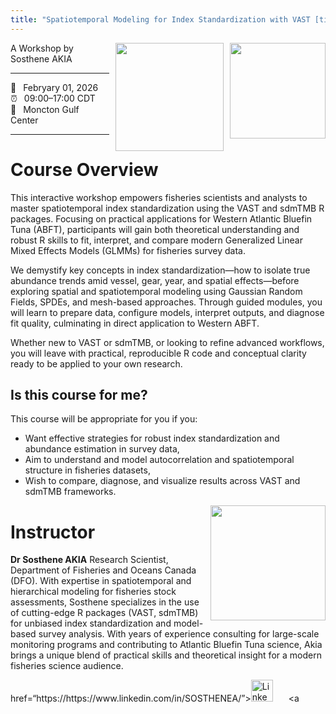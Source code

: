 ```yaml
---
title: "Spatiotemporal Modeling for Index Standardization with VAST [tinyVAST] and sdmTMB"
---
```


![](images/sdmTMB.png){fig-alt="Course Hex Logo" style="float:right;padding: 0 0 0 10px;" width="153"}

![](images/tinyvast.png){fig-alt="Course Hex Logo" style="float:right;padding: 0 0 0 10px;" width="173"}

A Workshop by Sosthene AKIA

------------------------------------------------------------------------

[📆  Febryary 01, 202]{.code}6\
[⏰  09:00--17:00 CDT]{.code}\
[🏨  ]{.code}Moncton Gulf Center\

------------------------------------------------------------------------

# Course Overview

This interactive workshop empowers fisheries scientists and analysts to master spatiotemporal index standardization using the VAST and sdmTMB R packages. Focusing on practical applications for Western Atlantic Bluefin Tuna (ABFT), participants will gain both theoretical understanding and robust R skills to fit, interpret, and compare modern Generalized Linear Mixed Effects Models (GLMMs) for fisheries survey data.

We demystify key concepts in index standardization---how to isolate true abundance trends amid vessel, gear, year, and spatial effects---before exploring spatial and spatiotemporal modeling using Gaussian Random Fields, SPDEs, and mesh-based approaches. Through guided modules, you will learn to prepare data, configure models, interpret outputs, and diagnose fit quality, culminating in direct application to Western ABFT.

Whether new to VAST or sdmTMB, or looking to refine advanced workflows, you will leave with practical, reproducible R code and conceptual clarity ready to be applied to your own research.

## Is this course for me?

This course will be appropriate for you if you:

-   Want effective strategies for robust index standardization and abundance estimation in survey data,
-   Aim to understand and model autocorrelation and spatiotemporal structure in fisheries datasets,
-   Wish to compare, diagnose, and visualize results across VAST and sdmTMB frameworks.

![](images/sosthene.png){fig-alt="Headshot of the course instructor Sosthene AKIA" style="float:right;padding: 0 0 5px 10px;" width="184"}

# Instructor

**Dr Sosthene AKIA** Research Scientist, Department of Fisheries and Oceans Canada (DFO). With expertise in spatiotemporal and hierarchical modeling for fisheries stock assessments, Sosthene specializes in the use of cutting-edge R packages (VAST, sdmTMB) for unbiased index standardization and model-based survey analysis. With years of experience consulting for large-scale monitoring programs and contributing to Atlantic Bluefin Tuna science, Akia brings a unique blend of practical skills and theoretical insight for a modern fisheries science audience.

::: {align="center"}
href="https://https://www.linkedin.com/in/SOSTHENEA/"><img src="https://assets.dryicons.com/uploads/icon/svg/8337/a347cd89-1662-4421-be90-58e5e8004eae.svg" alt="LinkedIn" border="0" width="35" height="35"/></a>   <a 
:::
